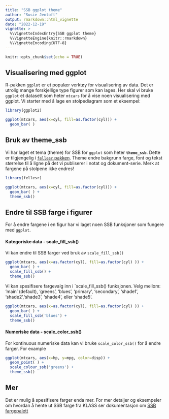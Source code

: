```yaml
---
title: "SSB ggplot theme"
author: "Susie Jentoft"
output: rmarkdown::html_vignette
date: "2022-12-19"
vignette: >
  %\VignetteIndexEntry{SSB ggplot theme}
  %\VignetteEngine{knitr::rmarkdown}
  %\VignetteEncoding{UTF-8}
---
```


```r
knitr::opts_chunk$set(echo = TRUE)
```

## Visualisering med ggplot

R-pakken `ggplot` er et populær verktøy for visualisering av data. Det er utrolig mange forskjellige type figurer som kan lages. Her skal vi bruke `ggplot` et datasett som heter `mtcars` for å vise noen visualisering med ggplot. Vi starter med å lage en stolpediagram som et eksempel:


```r
library(ggplot2)

ggplot(mtcars, aes(x=cyl, fill=as.factor(cyl))) + 
  geom_bar( )
```

## Bruk av theme_ssb 
Vi har laget et tema (theme) for SSB for `ggplot` som heter **`theme_ssb`**. Dette er tilgjengelig i [`fellesr` pakken](https://statisticsnorway.github.io/fellesr/index.html). Theme endre bakgrunn farge, font og tekst størrelse til å ligne på det vi publiserer i notat og dokument-serie. Merk at fargene på stolpene ikke endres!


```r
library(fellesr)

ggplot(mtcars, aes(x=cyl, fill=as.factor(cyl))) + 
  geom_bar( ) + 
  theme_ssb()
```

## Endre til SSB farge i figurer
For å endre fargene i en figur har vi laget noen SSB funksjoner som fungere med `ggplot`. 

#### Kategoriske data - scale_fill_ssb()
Vi kan endre til SSB farger ved bruk av `scale_fill_ssb()`

```r
ggplot(mtcars, aes(x=as.factor(cyl), fill=as.factor(cyl) )) + 
  geom_bar( ) +
  scale_fill_ssb() +
  theme_ssb()
```

Vi kan spesifisere fargevalg inn i `scale_fill_ssb() funksjonen. Velg mellom:
'main' (default), 'greens', 'blues', 'primary', 'secondary', 'shade1', 'shade2','shade3', 'shade4', eller 'shade5'.

```r
ggplot(mtcars, aes(x=as.factor(cyl), fill=as.factor(cyl) )) + 
  geom_bar( ) +
  scale_fill_ssb('blues') +
  theme_ssb()
```


#### Numeriske data - scale_color_ssb()
For kontinuous numeriske data kan vi bruke `scale_color_ssb()` for å endre farger. For example

```r
ggplot(mtcars, aes(x=hp, y=mpg, color=disp)) + 
  geom_point( ) +
  scale_colour_ssb('greens') +
  theme_ssb()
```

## Mer
Det er mulig å spesifisere farger enda mer. For mer detaljer og eksempeler om hvordan å hente ut SSB farge fra KLASS ser dokumentasjon om [SSB fargepalett](https://statisticsnorway.github.io/fellesr/articles/vignette_SSB_fargepalett.html)

